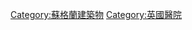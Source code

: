 {{Commonscat|Hospitals in Scotland}}

[[Category:蘇格蘭建築物|Category:蘇格蘭建築物]]
[[Category:英國醫院|Category:英國醫院]]